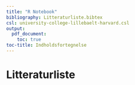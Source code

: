 ```yaml
---
title: "R Notebook"
bibliography: Litteraturliste.bibtex
csl: university-college-lillebaelt-harvard.csl
output: 
  pdf_document:
    toc: true
toc-title: Indholdsfortegnelse
---
```


# Litteraturliste